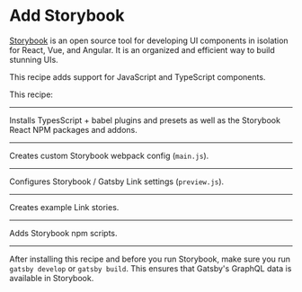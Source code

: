# Add Storybook

[Storybook](https://storybook.js.org/) is an open source tool for developing UI components in isolation for React, Vue, and Angular. It is an organized and efficient way to build stunning UIs.

This recipe adds support for JavaScript and TypeScript components.

This recipe:

---

Installs TypesScript + babel plugins and presets as well as the Storybook React NPM packages and addons.

<NPMPackage name="typescript" />
<NPMPackage name="babel-loader" dependencyType="development" />
<NPMPackage name="@babel/preset-react" dependencyType="development" />
<NPMPackage name="@babel/preset-env" dependencyType="development" />
<NPMPackage name="@babel/preset-typescript" dependencyType="development" />
<NPMPackage name="@babel/plugin-proposal-class-properties" dependencyType="development" />
<NPMPackage name="babel-plugin-remove-graphql-queries" dependencyType="development" />
<NPMPackage name="react-docgen-typescript-loader" dependencyType="development" />

<NPMPackage name="@storybook/react" dependencyType="development" />
<NPMPackage name="@storybook/addon-actions" dependencyType="development" />
<NPMPackage name="@storybook/addon-docs" dependencyType="development" />

---

Creates custom Storybook webpack config (`main.js`).

<File
  path="./.storybook/main.js"
  content="https://raw.githubusercontent.com/PaulieScanlon/gatsby-recipe-storybook-ts/master/recipe/main.js"
/>

---

Configures Storybook / Gatsby Link settings (`preview.js`).

<File
  path="./.storybook/preview.js"
  content="https://raw.githubusercontent.com/PaulieScanlon/gatsby-recipe-storybook-ts/master/recipe/preview.js"
/>

---

Creates example Link stories.

<File
  path="./src/components/Link.stories.tsx"
  content="https://raw.githubusercontent.com/PaulieScanlon/gatsby-recipe-storybook-ts/master/recipe/Link.stories.tsx"
/>

---

Adds Storybook npm scripts.

<NPMScript
  name="storybook"
  command="NODE_ENV=production start-storybook -s ./public -p 6006 --ci"
/>
<NPMScript
  name="build-storybook"
  command="NODE_ENV=production build-storybook"
/>

---

After installing this recipe and before you run Storybook, make sure you run `gatsby develop` or `gatsby build`. This ensures that Gatsby's GraphQL data is available in Storybook.
